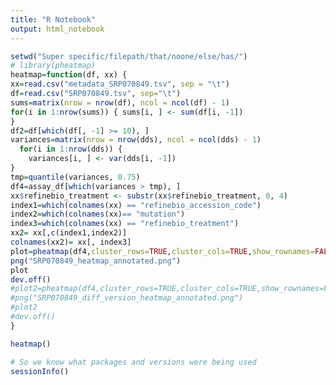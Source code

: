 ```yaml
---
title: "R Notebook"
output: html_notebook
---
```



```r
setwd("Super specific/filepath/that/noone/else/has/")
# library(pheatmap)
heatmap=function(df, xx) {
xx=read.csv("metadata_SRP070849.tsv", sep = "\t")
df=read.csv("SRP070849.tsv", sep="\t")
sums=matrix(nrow = nrow(df), ncol = ncol(df) - 1)
for(i in 1:nrow(sums)) { sums[i, ] <- sum(df[i, -1])
}
df2=df[which(df[, -1] >= 10), ]
variances=matrix(nrow = nrow(dds), ncol = ncol(dds) - 1)
  for(i in 1:nrow(dds)) {
    variances[i, ] <- var(dds[i, -1])
}
tmp=quantile(variances, 0.75)
df4=assay_df[which(variances > tmp), ]
xx$refinebio_treatment <- substr(xx$refinebio_treatment, 0, 4)
index1=which(colnames(xx) == "refinebio_accession_code")
index2=which(colnames(xx)== "mutation")
index3=which(colnames(xx) == "refinebio_treatment")
xx2= xx[,c(index1,index2)]
colnames(xx2)= xx[, index3]
plot=pheatmap(df4,cluster_rows=TRUE,cluster_cols=TRUE,show_rownames=FALSE,annotation_col=xx2, main = "Annotated Heatmap", colorRampPalette(c("deepskyblue","black","yellow"))(25),scale = "row")
png("SRP070849_heatmap_annotated.png")
plot
dev.off()
#plot2=pheatmap(df4,cluster_rows=TRUE,cluster_cols=TRUE,show_rownames=FALSE,annotation_col=xx2, main = "Annotated Heatmap")
#png("SRP070849_diff_version_heatmap_annotated.png")
#plot2
#dev.off()
}

heatmap()

# So we know what packages and versions were being used
sessionInfo()
```
